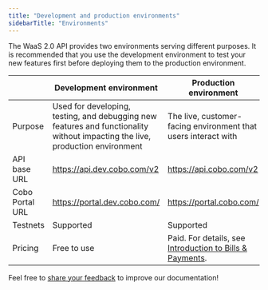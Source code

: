 ```yaml
---
title: "Development and production environments"
sidebarTitle: "Environments"
---
```


The WaaS 2.0 API provides two environments serving different purposes. It is recommended that you use the development environment to test your new features first before deploying them to the production environment.

|                 | **Development environment**                                  | **Production environment**                                   |
| --------------- | ------------------------------------------------------------ | ------------------------------------------------------------ |
| Purpose         | Used for developing, testing, and debugging new features and functionality without impacting the live, production environment | The live, customer-facing environment that users interact with |
| API base URL    | https://api.dev.cobo.com/v2                                  | https://api.cobo.com/v2                                      |
| Cobo Portal URL | https://portal.dev.cobo.com/                                 | https://portal.cobo.com/                                     |
| Testnets        | Supported                                                    | Supported                                                    |
| Pricing         | Free to use                                                  | Paid. For details, see [Introduction to Bills & Payments](https://manuals.cobo.com/en/portal/bills-and-payments/introduction). |


<Tip>Feel free to [share your feedback](https://forms.zohopublic.com/cobo/form/DocumentFeedbackForm/formperma/QvLOhxJv1_JMsJ-1dleZ8Itb_7rzN-LtgvsDdxosoVI) to improve our documentation!</Tip>